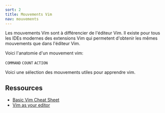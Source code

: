 ```yaml
---
sort: 2
title: Mouvements Vim
nav: mouvements
---
```


Les mouvements Vim sont à différencier de l'éditeur Vim. Il existe pour tous les IDEs modernes des extensions Vim qui permetent d'obtenir les mêmes mouvements que dans l'éditeur Vim.

Voici l'anatomie d'un mouvement vim:

`COMMAND` `COUNT` `ACTION`

Voici une sélection des mouvements utiles pour apprendre vim.

## Ressources

- [Basic Vim Cheat Sheet](https://vim.rtorr.com/)
- [Vim as your editor](https://www.youtube.com/playlist?list=PLm323Lc7iSW_wuxqmKx_xxNtJC_hJbQ7R)
